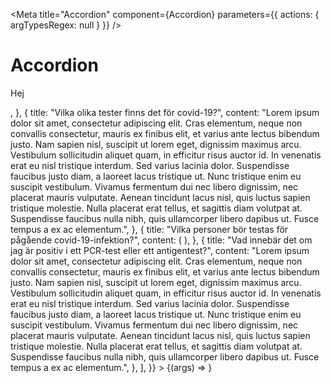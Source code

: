 
<Meta
  title="Accordion"
  component={Accordion}
  parameters={{ actions: { argTypesRegex: null } }}
/>

# Accordion

<Canvas>
  <Story
    name="Default"
    args={{
      items: [
        {
          title: "Vart vänder jag mig om jag vill testa mig för covid-19?",
          content: <p>Hej</p>,
        },
        {
          title: "Vilka olika tester finns det för covid-19?",
          content:
            "Lorem ipsum dolor sit amet, consectetur adipiscing elit. Cras elementum, neque non convallis consectetur, mauris ex finibus elit, et varius ante lectus bibendum justo. Nam sapien nisl, suscipit ut lorem eget, dignissim maximus arcu. Vestibulum sollicitudin aliquet quam, in efficitur risus auctor id. In venenatis erat eu nisl tristique interdum. Sed varius lacinia dolor. Suspendisse faucibus justo diam, a laoreet lacus tristique ut. Nunc tristique enim eu suscipit vestibulum. Vivamus fermentum dui nec libero dignissim, nec placerat mauris vulputate. Aenean tincidunt lacus nisl, quis luctus sapien tristique molestie. Nulla placerat erat tellus, et sagittis diam volutpat at. Suspendisse faucibus nulla nibh, quis ullamcorper libero dapibus ut. Fusce tempus a ex ac elementum.",
        },
        {
          title: "Vilka personer bör testas för pågående covid-19-infektion?",
          content: (
            <Accordion
              items={[
                {
                  title: "Vestibulum sollicitudin",
                  content:
                    "Vivamus fermentum dui nec libero dignissim, nec placerat mauris vulputate.",
                },
                {
                  title: "Nunc tristique enim",
                  content:
                    "Suspendisse faucibus nulla nibh, quis ullamcorper libero dapibus ut.",
                },
              ]}
            />
          ),
        },
        {
          title:
            "Vad innebär det om jag är positiv i ett PCR-test eller ett antigentest?",
          content:
            "Lorem ipsum dolor sit amet, consectetur adipiscing elit. Cras elementum, neque non convallis consectetur, mauris ex finibus elit, et varius ante lectus bibendum justo. Nam sapien nisl, suscipit ut lorem eget, dignissim maximus arcu. Vestibulum sollicitudin aliquet quam, in efficitur risus auctor id. In venenatis erat eu nisl tristique interdum. Sed varius lacinia dolor. Suspendisse faucibus justo diam, a laoreet lacus tristique ut. Nunc tristique enim eu suscipit vestibulum. Vivamus fermentum dui nec libero dignissim, nec placerat mauris vulputate. Aenean tincidunt lacus nisl, quis luctus sapien tristique molestie. Nulla placerat erat tellus, et sagittis diam volutpat at. Suspendisse faucibus nulla nibh, quis ullamcorper libero dapibus ut. Fusce tempus a ex ac elementum.",
        },
      ],
    }}
  >
    {(args) => <Accordion {...args} />}
  </Story>
</Canvas>
